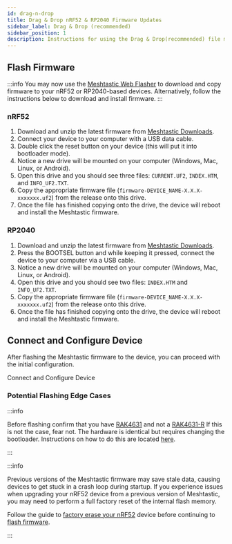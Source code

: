 ```yaml
---
id: drag-n-drop
title: Drag & Drop nRF52 & RP2040 Firmware Updates
sidebar_label: Drag & Drop (recommended)
sidebar_position: 1
description: Instructions for using the Drag & Drop(recommended) file method to flash Meshtastic firmware to nRF52 or RP2040 chipset devices.
---
```



## Flash Firmware

:::info
You may now use the [Meshtastic Web Flasher](https://flasher.meshtastic.org) to download and copy firmware to your nRF52 or RP2040-based devices. Alternatively, follow the instructions below to download and install firmware.
:::

### nRF52

1. Download and unzip the latest firmware from [Meshtastic Downloads](https://meshtastic.org/downloads).
2. Connect your device to your computer with a USB data cable.
3. Double click the reset button on your device (this will put it into bootloader mode).
4. Notice a new drive will be mounted on your computer (Windows, Mac, Linux, or Android).
5. Open this drive and you should see three files: `CURRENT.UF2`, `INDEX.HTM`, and `INFO_UF2.TXT`.
6. Copy the appropriate firmware file (`firmware-DEVICE_NAME-X.X.X-xxxxxxx.uf2`) from the release onto this drive.
7. Once the file has finished copying onto the drive, the device will reboot and install the Meshtastic firmware.

### RP2040
1. Download and unzip the latest firmware from [Meshtastic Downloads](https://meshtastic.org/downloads).
2. Press the BOOTSEL button and while keeping it pressed, connect the device to your computer via a USB cable.
3. Notice a new drive will be mounted on your computer (Windows, Mac, Linux, or Android).
4. Open this drive and you should see two files: `INDEX.HTM` and `INFO_UF2.TXT`.
5. Copy the appropriate firmware file (`firmware-DEVICE_NAME-X.X.X-xxxxxxx.uf2`) from the release onto this drive.
6. Once the file has finished copying onto the drive, the device will reboot and install the Meshtastic firmware.

## Connect and Configure Device

After flashing the Meshtastic firmware to the device, you can proceed with the initial configuration.

<div className="indexCtasBody">
  <Link
    className={"button button--outline button--lg cta--button"}
    to={"/docs/getting-started/initial-config"}
  >
    Connect and Configure Device
  </Link>
</div>

### Potential Flashing Edge Cases

:::info

Before flashing confirm that you have [RAK4631](https://docs.rakwireless.com/Product-Categories/WisBlock/RAK4631/) and not a [RAK4631-R](https://docs.rakwireless.com/Product-Categories/WisBlock/RAK4631-R/) If this is not the case, fear not. The hardware is identical but requires changing the bootloader. Instructions on how to do this are located [here](/docs/getting-started/flashing-firmware/nrf52/convert-rak4631r).

:::

:::info

Previous versions of the Meshtastic firmware may save stale data, causing devices to get stuck in a crash loop during startup. If you experience issues when upgrading your nRF52 device from a previous version of Meshtastic, you may need to perform a full factory reset of the internal flash memory.

Follow the guide to [factory erase your nRF52](/docs/getting-started/flashing-firmware/nrf52/nrf52-erase) device before continuing to [flash firmware](#flash-firmware).

:::
